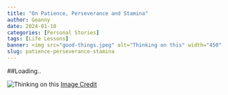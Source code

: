 ```yaml
---
title: "On Patience, Perseverance and Stamina"
author: Geanny
date: 2024-01-18
categories: [Personal Stories]
tags: [Life Lessons]
banner: <img src="good-things.jpeg" alt="Thinking on this" width="450" height="405"/>
slug: patience-perseverance-stamina
---
```


##Loading..

![Thinking on this](good-things.jpeg)
[Image Credit](https://www.reddit.com/r/natureismetal/comments/ab22f5/leopard_jumping_out_of_tree_onto_baby_wildebeast/)


